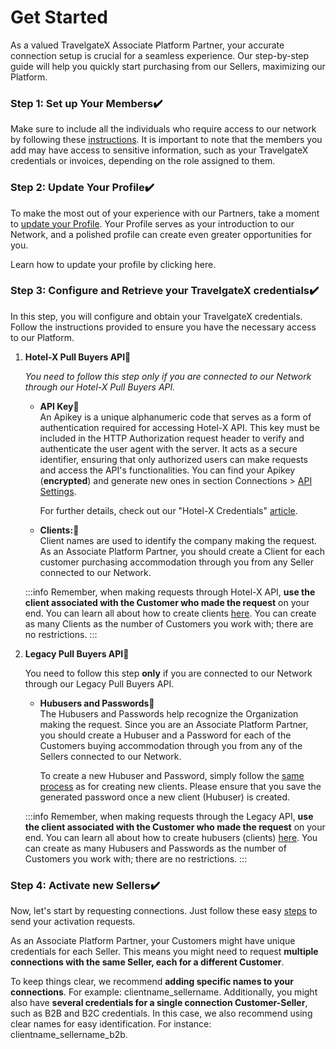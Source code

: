 ﻿---
sidebar_position: 1
---

# Get Started

As a valued TravelgateX Associate Platform Partner, your accurate connection setup is crucial for a seamless experience. Our step-by-step guide will help you quickly start purchasing from our Sellers, maximizing our Platform.

### Step 1: Set up Your Members✔️
Make sure to include all the individuals who require access to our network by following these [instructions](/kb/account-settings/users-management/how-to-add-manage-users-to-organization). It is important to note that the members you add may have access to sensitive information, such as your TravelgateX credentials or invoices, depending on the role assigned to them.

### Step 2: Update Your Profile✔️
To make the most out of your experience with our Partners, take a moment to [update your Profile](/kb/account-settings/company-profile/how-to-edit-and-customize-profile). Your Profile serves as your introduction to our Network, and a polished profile can create even greater opportunities for you.

Learn how to update your profile by clicking here.

### Step 3: Configure and Retrieve your TravelgateX credentials✔️
In this step, you will configure and obtain your TravelgateX credentials. Follow the instructions provided to ensure you have the necessary access to our Platform.

1. **Hotel-X Pull Buyers API🚀**

	_You need to follow this step only if you are connected to our Network through our Hotel-X Pull Buyers API._

	- **API Key🔎**  
		An Apikey is a unique alphanumeric code that serves as a form of authentication required for accessing Hotel-X API. This key must be included in the HTTP Authorization request header to verify and authenticate the user agent with the server. It acts as a secure identifier, ensuring that only authorized users can make requests and access the API's functionalities. You can find your Apikey (**encrypted**) and generate new ones in section Connections > [API Settings](https://app.travelgate.com/connections/settings).

		For further details, check out our "Hotel-X Credentials" [article](/kb/our-products/are-you-a-buyer/getting-started-with-hotel-x-buyers-api/hotel-x-credentials).

	- **Clients:🔎**  
		Client names are used to identify the company making the request. As an Associate Platform Partner, you should create a Client for each customer purchasing accommodation through you from any Seller connected to our Network.

	:::info
	Remember, when making requests through Hotel-X API, **use the client associated with the Customer who made the request** on your end. You can learn all about how to create clients [here](/kb/connections/connections-settings). You can create as many Clients as the number of Customers you work with; there are no restrictions.
	:::

 
1. **Legacy Pull Buyers API🚀**

	You need to follow this step **only** if you are connected to our Network through our Legacy Pull Buyers API.

	- **Hubusers and Passwords🔎**  
		The Hubusers and Passwords help recognize the Organization making the request. Since you are an Associate Platform Partner, you should create a Hubuser and a Password for each of the Customers buying accommodation through you from any of the Sellers connected to our Network.

		To create a new Hubuser and Password, simply follow the [same process](/kb/connections/connections-settings) as for creating new clients. Please ensure that you save the generated password once a new client (Hubuser) is created.

	:::info
	Remember, when making requests through the Legacy API, **use the client associated with the Customer who made the request** on your end. You can learn all about how to create hubusers (clients) [here](/kb/connections/connections-settings). You can create as many Hubusers and Passwords as the number of Customers you work with; there are no restrictions.
	:::

### Step 4: Activate new Sellers✔️
Now, let's start by requesting connections. Just follow these easy [steps](/kb/connections/my-connections/guick-guide-to-auto-activations) to send your activation requests.

As an Associate Platform Partner, your Customers might have unique credentials for each Seller. This means you might need to request **multiple connections with the same Seller, each for a different Customer**.

To keep things clear, we recommend **adding specific names to your connections**. For example: clientname_sellername. Additionally, you might also have **several credentials for a single connection Customer-Seller**, such as B2B and B2C credentials. In this case, we also recommend using clear names for easy identification. For instance: clientname_sellername_b2b.

<TipContactCustomerCare/>
